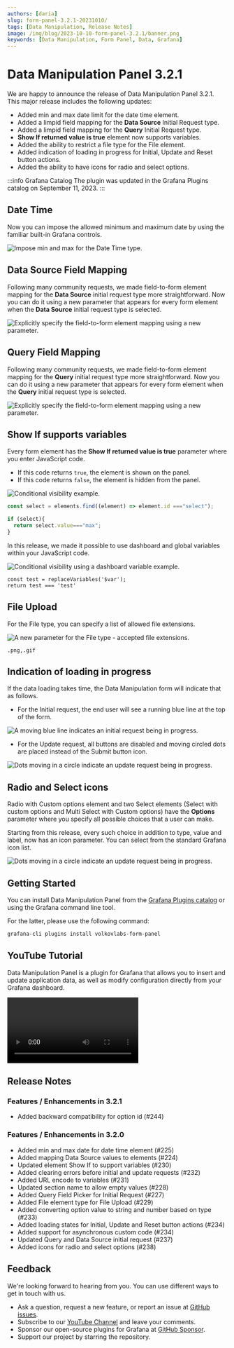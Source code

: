 ```yaml
---
authors: [daria]
slug: form-panel-3.2.1-20231010/
tags: [Data Manipulation, Release Notes]
image: /img/blog/2023-10-10-form-panel-3.2.1/banner.png
keywords: [Data Manipulation, Form Panel, Data, Grafana]
---
```



# Data Manipulation Panel 3.2.1

We are happy to announce the release of Data Manipulation Panel 3.2.1. This major release includes the following updates:

- Added min and max date limit for the date time element.
- Added a limpid field mapping for the <b>Data Source</b> Initial Request type.
- Added a limpid field mapping for the <b>Query</b> Initial Request type.
- <b>Show If returned value is true</b> element now supports variables.
- Added the ability to restrict a file type for the File element.
- Added indication of loading in progress for Initial, Update and Reset button actions.
- Added the ability to have icons for radio and select options.

:::info Grafana Catalog
The plugin was updated in the Grafana Plugins catalog on September 11, 2023.
:::

## Date Time

Now you can impose the allowed minimum and maximum date by using the familiar built-in Grafana controls. 

<Image
  title="Impose min and max for the Date Time type."
  src="/img/blog/2023-10-10-form-panel-3.2.1/min-max.png"
/>

## Data Source Field Mapping

Following many community requests, we made field-to-form element mapping for the <b>Data Source</b> initial request type more straightforward. Now you can do it using a new parameter that appears for every form element when the <b>Data Source</b> initial request type is selected. 

<Image
  title="Explicitly specify the field-to-form element mapping using a new parameter."
  src="/img/blog/2023-10-10-form-panel-3.2.1/field-name-ds.png"
/> 

## Query Field Mapping

Following many community requests, we made field-to-form element mapping for the <b>Query</b> initial request type more straightforward. Now you can do it using a new parameter that appears for every form element when the <b>Query</b> initial request type is selected. 

<Image
  title="Explicitly specify the field-to-form element mapping using a new parameter."
  src="/img/blog/2023-10-10-form-panel-3.2.1/field-name-query.png"
/> 

## Show If supports variables

Every form element has the <b>Show If returned value is true</b> parameter where you enter JavaScript code. 
 - If this code returns `true`, the element is shown on the panel.
 - If this code returns `false`, the element is hidden from the panel.

<Image
  title="Conditional visibility example."
  src="/img/blog/2023-10-10-form-panel-3.2.1/select.png"
/> 

```js
const select = elements.find((element) => element.id ==="select");

if (select){
  return select.value==="max";
}
```

In this release, we made it possible to use dashboard and global variables within your JavaScript code. 

<Image
  title="Conditional visibility using a dashboard variable example."
  src="/img/blog/2023-10-10-form-panel-3.2.1/var.png"
/> 

```
const test = replaceVariables('$var');
return test === 'test'
```

## File Upload

For the File type, you can specify a list of allowed file extensions. 

<Image
  title="A new parameter for the File type - accepted file extensions."
  src="/img/blog/2023-10-10-form-panel-3.2.1/accepted.png"
/> 

```
.png,.gif
```

## Indication of loading in progress

If the data loading takes time, the Data Manipulation form will indicate that as follows.

 - For the Initial request, the end user will see a running blue line at the top of the form.

<Image
  title="A moving blue line indicates an initial request being in progress."
  src="/img/blog/2023-10-10-form-panel-3.2.1/status-initial.png"
/> 

 - For the Update request, all buttons are disabled and moving circled dots are placed instead of the Submit button icon.

<Image
  title="Dots moving in a circle indicate an update request being in progress."
  src="/img/blog/2023-10-10-form-panel-3.2.1/status-update.png"
/> 

## Radio and Select icons

Radio with Custom options element and two Select elements (Select with custom options and Multi Select with Custom options) have the <b>Options</b> parameter where you specify all possible choices that a user can make. 

Starting from this release, every such choice in addition to type, value and label, now has an icon parameter. You can select from the standard Grafana icon list.

<Image
  title="Dots moving in a circle indicate an update request being in progress."
  src="/img/blog/2023-10-10-form-panel-3.2.1/icons.png"
/> 

## Getting Started

You can install Data Manipulation Panel from the [Grafana Plugins catalog](https://grafana.com/grafana/plugins/volkovlabs-form-panel/) or using the Grafana command line tool.

For the latter, please use the following command:

```bash
grafana-cli plugins install volkovlabs-form-panel
```

## YouTube Tutorial

Data Manipulation Panel is a plugin for Grafana that allows you to insert and update application data, as well as modify configuration directly from your Grafana dashboard.

<Video
  src="https://www.youtube.com/embed/hVy9NfFiI5U"
  title="Use REST API, Data Source, and Queries to manipulate your data."
/>

## Release Notes

### Features / Enhancements in 3.2.1

- Added backward compatibility for option id (#244)

### Features / Enhancements in 3.2.0

- Added min and max date for date time element (#225)
- Added mapping Data Source values to elements (#224)
- Updated element Show If to support variables (#230)
- Added clearing errors before initial and update requests (#232)
- Added URL encode to variables (#231)
- Updated section name to allow empty values (#228)
- Added Query Field Picker for Initial Request (#227)
- Added File element type for File Upload (#229)
- Added converting option value to string and number based on type (#233)
- Added loading states for Initial, Update and Reset button actions (#234)
- Added support for asynchronous custom code (#234)
- Updated Query and Data Source initial request (#237)
- Added icons for radio and select options (#238)

## Feedback

We're looking forward to hearing from you. You can use different ways to get in touch with us.

- Ask a question, request a new feature, or report an issue at [GitHub issues](https://github.com/volkovlabs/volkovlabs-form-panel/issues/new/choose).
- Subscribe to our [YouTube Channel](https://www.youtube.com/@volkovlabs) and leave your comments.
- Sponsor our open-source plugins for Grafana at [GitHub Sponsor](https://github.com/sponsors/VolkovLabs).
- Support our project by starring the repository.
